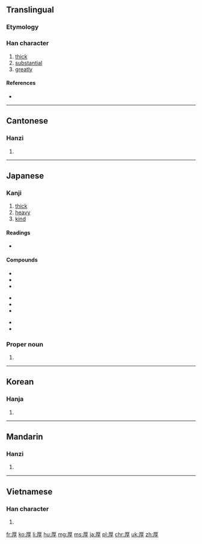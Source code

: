 ==Translingual==

===Etymology===
{{Han compound|厂|𣆪|ls=ic}}

===Han character===
{{Han char|rn=27|rad=厂|as=07|sn=9|four=7124<sub>7</sub>|canj=一日弓木 (MAND)|ids=⿸[[厂]]⿱[[日]][[子]]}}

# [[thick]]
# [[substantial]]
# [[greatly]]

====References====
* {{Han ref|kx=0161.260|dkj=02949|dj=0368.060|hdz=10072.060|uh=539A|ud=21402|bh=AB70|bd=43888}}

----

==Cantonese==

===Hanzi===
{{yue-hanzi|jyut=hau5|y=hau5}}

# {{defn|lang=yue|sort=厂07}}

----

==Japanese==

===Kanji===
{{ja-kanji|grade=5|rs=厂07}}

# [[thick]] 
# [[heavy]]
# [[kind]]

====Readings====
* {{ja-readings|goon=[[ぐ]] (gu) {{non-joyo-reading}}|kanon=[[こう]] (kō)|kun=[[あつい]] ([[厚い]], atsui)}}

====Compounds====
{{top3}}
*{{ja-r|温厚|おんこう}}
*{{ja-r|厚顔無恥|こうがんむち}}
*{{ja-r|深厚|しんこう}}
{{mid3}}
*{{ja-r|厚生|こうせい}}
*{{ja-r|厚労省|こうろうしょう}}
*{{ja-r|厚労相|こうろうしょう}}
{{mid3}}
*{{ja-r|氷厚|ひょうこう}}
*{{ja-r|厚紙|あつがみ}}
{{bottom}}

===Proper noun===
{{ja-pos|あつし|proper}}

# {{given name|male|lang=ja|sort=あつし}}

----

==Korean==

===Hanja===
{{ko-hanja|hangeul=후|rv=hu|mr=hu}}

# {{defn|lang=ko|sort=厂07}}

----

==Mandarin==

===Hanzi===
{{cmn-hanzi|pin=[[hòu]] ([[hou4]])|wg=hou<sup>4</sup>}}

# {{defn|lang=cmn|sort=厂07}}

----

==Vietnamese==

===Han character===
{{vi-hantu|[[hậu]]|rs=厂07}}

# {{defn|lang=vi|sort=厂07}}

[[fr:厚]]
[[ko:厚]]
[[li:厚]]
[[hu:厚]]
[[mg:厚]]
[[ms:厚]]
[[ja:厚]]
[[pl:厚]]
[[chr:厚]]
[[uk:厚]]
[[zh:厚]]